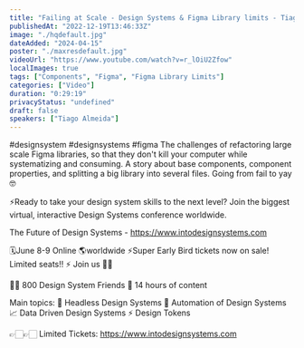 ```yaml
---
title: "Failing at Scale - Design Systems & Figma Library limits - Tiago Almeida"
publishedAt: "2022-12-19T13:46:33Z"
image: "./hqdefault.jpg"
dateAdded: "2024-04-15"
poster: "./maxresdefault.jpg"
videoUrl: "https://www.youtube.com/watch?v=r_lOiU2Zfow"
localImages: true
tags: ["Components", "Figma", "Figma Library Limits"]
categories: ["Video"]
duration: "0:29:19"
privacyStatus: "undefined"
draft: false
speakers: ["Tiago Almeida"]
---
```

#designsystem #designsystems #figma 
The challenges of refactoring large scale Figma libraries, so that they don't kill your computer while systematizing and consuming. A story about base components, component properties, and splitting a big library into several files. Going from fail to yay 🤓

⚡️Ready to take your design system skills to the next level? 
Join the biggest virtual, interactive Design Systems conference worldwide.

The Future of Design Systems - https://www.intodesignsystems.com

🗓️June 8-9 Online 🌎worldwide
⚡️Super Early Bird tickets now on sale! Limited seats!! ⚡️
Join us 🙌🏻

👋🏻 800 Design System Friends
🎨 14 hours of content

Main topics:
🎨 Headless Design Systems
🤖 Automation of Design Systems
📈 Data Driven Design Systems
⚡️ Design Tokens

👉🏻👉🏻 Limited Tickets: https://www.intodesignsystems.com
